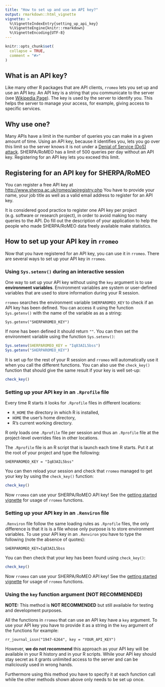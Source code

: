 ```yaml
---
title: "How to set up and use an API key?"
output: rmarkdown::html_vignette
vignette: >
  %\VignetteIndexEntry{setting_up_api_key}
  %\VignetteEngine{knitr::rmarkdown}
  %\VignetteEncoding{UTF-8}
---
```


```r
knitr::opts_chunk$set(
  collapse = TRUE,
  comment = "#>"
)
```


## What is an API key?

Like many other R packages that are API clients, `rromeo` lets you set up and use an API key.
An API key is a string that you communicate to the server (see [Wikipedia Page](https://en.wikipedia.org/wiki/Application_programming_interface_key)). The key is used by the server to identify you. This helps the server to manage your access, for example, giving access to specific services.


## Why use one?

Many APIs have a limit in the number of queries you can make in a given amount of time. Using an API key, because it identifies you, lets you go over this limit so the server knows it is not under a [Denial of Service (DoS) attack](https://en.wikipedia.org/wiki/Denial-of-service_attack).
SHERPA/RoMEO has a limit of 500 queries per day without an API key. Registering for an API key lets you exceed this limit.

## Registering for an API key for SHERPA/RoMEO

You can register a free API key at <http://www.sherpa.ac.uk/romeo/apiregistry.php>
You have to provide your name, your job title as well as a valid email address to register for an API key.

It is considered good practice to register one API key per project (e.g. software or research project), in order to avoid making too many queries to the API. Do fill out the description of your application to help the people who made SHERPA/RoMEO data freely available make statistics.


## How to set up your API key in `rromeo`

Now that you have registered for an API key, you can use it in `rromeo`. There are several ways to set up your API key in `rromeo`.


### Using `Sys.setenv()` during an interactive session

One way to set up your API key without using the `key` argument is to use **environment variables**. Environment variables are system or user-defined variables that are used to store information during your R session.

`rromeo` searches the environment variable `SHERPAROMEO_KEY` to check if an API key has been defined.
You can access it using the function `Sys.getenv()` with the name of the variable as as a string:

```
Sys.getenv("SHERPAROMEO_KEY")
```

If none has been defined it should return `""`. You can then set the environment variable using the function `Sys.setenv()`:

```r
Sys.setenv(SHERPAROMEO_KEY = "Iq83AIL5bss")
Sys.getenv("SHERPAROMEO_KEY")
```

It is set up for the rest of your R session and `rromeo` will automatically use it when you call the different functions. You can also use the `check_key()` function that should give the same result if your key is well set-up:

```r
check_key()
```


### Setting up your API key in an `.Rprofile` file

Every time R starts it looks for `.Rprofile` files in different locations:

- `R_HOME` the directory in which R is installed,
- `HOME` the user's home directory,
- R's current working directory.

R only loads one `.Rprofile` file per session and thus an `.Rprofile` file at the project-level overrides files in other locations.

The `.Rprofile` file is an R script that is launch each time R starts. Put it at the root of your project and type the following:

```
SHERPAROMEO_KEY = "Iq83AIL5bss"
```

You can then reload your session and check that `rromeo` managed to get your key by using the `check_key()` function:

```r
check_key()
```

Now `rromeo` can use your SHERPA/RoMEO API key! See the [getting started vignette](https://rekyt.github.io/rromeo/articles/rromeo.html) for usage of `rromeo` functions.


### Setting up your API key in an `.Renviron` file

`.Renviron` file follow the same loading rules as `.Rprofile` files, the only difference is that it is is a file whose only purpose is to store environment variables. To use your API key in an `.Renviron` you have to type the following (note the absence of quotes):

```
SHERPAROMEO_KEY=Iq83AIL5bss

```

You can then check that your key has been found using `check_key()`:

```r
check_key()
```

Now `rromeo` can use your SHERPA/RoMEO API key! See the [getting started vignette](https://rekyt.github.io/rromeo/articles/rromeo.html) for usage of `rromeo` functions.


### Using the `key` function argument (**NOT RECOMMENDED**)

**NOTE:** This method is **NOT RECOMMENDED** but still available for testing and development purposes. 

All the functions in `rromeo` that can use an API key have a `key` argument.
To use your API key you have to provide it as a string in the `key` argument of the functions for example:

```
rr_journal_issn("1947-6264", key = "YOUR_API_KEY")
```
However, **we do not recommend** this approach as your API key will be available in your R history and in your R scripts. While your API key should stay secret as it grants unlimited access to the server and can be maliciously used in wrong hands.

Furthermore using this method you have to specify it at each function call while the other methods shown above only needs to be set up once.
